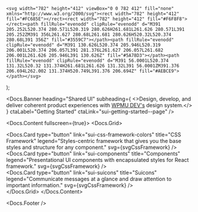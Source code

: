 

	<svg width="782" height="412" viewBox="0 0 782 412" fill="none" xmlns="http://www.w3.org/2000/svg"><rect width="782" height="412" fill="#FC685E"></rect><rect width="782" height="412" fill="#F6F8F8"></rect><path fillRule="evenodd" clipRule="evenodd" d="M391 205.252L520.374 280.571L520.319 280.626H261.681L261.626 280.571L391 205.252ZM391 356L261.627 280.68L261.681 280.626H520.32L520.374 280.68L391 356Z" fill="#3559C7"></path><path fillRule="evenodd" clipRule="evenodd" d="M391 130.626L520.374 205.946L520.319 206.001L520.374 206.057L391 281.376L261.627 206.057L261.682 206.001L261.626 205.946L391 130.626Z" fill="#5A78D3"></path><path fillRule="evenodd" clipRule="evenodd" d="M391 56.0001L520.374 131.32L520.32 131.374H261.681L261.626 131.32L391 56.0001ZM391.376 206.694L262.002 131.374H520.749L391.376 206.694Z" fill="#AEBCE9"></path></svg>
);

<Meta title="SUI/Home" />

<Docs.Banner
	heading="Shared UI"
	subheading={
		<>Design, develop, and deliver coherent product experiences with <a href="https://wpmudev.com/" target="_blank" rel="nofollow">WPMU DEV's</a> design system.</>
	}
	ctaLabel="Getting Started"
	ctaLink="sui-getting-started--page"
/>

<Docs.Content fullscreen={true}>
	<Docs.Grid>
		<div size="2">
			<Docs.Card
				type="button"
				link="sui-css-framework-colors"
				title="CSS Framework"
				legend="Styles-centric framework that gives you the base styles and structure for any component."
				svg={svgCssFramework}
			/>
		</div>
		<div size="2">
			<Docs.Card
				type="button"
				link="sui-components"
				title="Components"
				legend="Presentational UI components with encapsulated styles for React framework."
				svg={svgCssFramework}
			/>
		</div>
		<div size="2">
			<Docs.Card
				type="button"
				link="sui-suicons"
				title="Suicons"
				legend="Communicate messages at a glance and draw attention to important information."
				svg={svgCssFramework}
			/>
		</div>
	</Docs.Grid>
</Docs.Content>

<Docs.Footer />
